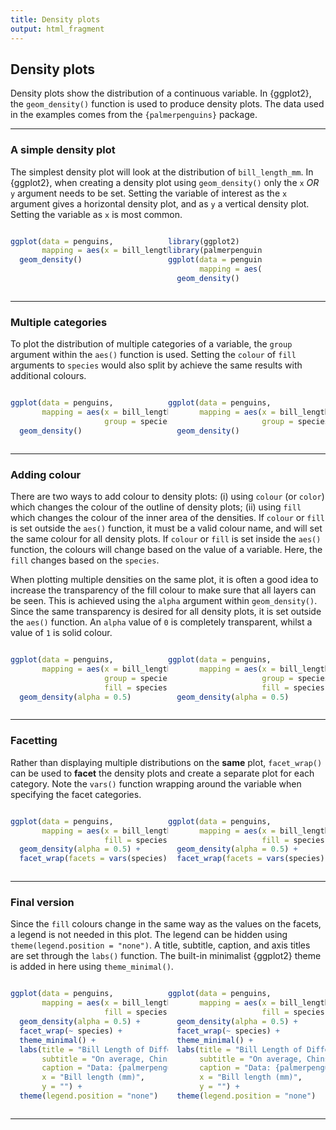 ```yaml
---
title: Density plots
output: html_fragment
---
```


## Density plots

Density plots show the distribution  of a continuous variable. In {ggplot2}, the `geom_density()` function is used to produce density plots. The data used in the examples comes from the `{palmerpenguins}` package.  

---


### A simple density plot

The simplest density plot will look at the distribution of `bill_length_mm`. In {ggplot2}, when creating a density plot using `geom_density()` only the `x` *OR* `y` argument needs to be set. Setting the variable of interest as the `x` argument gives a horizontal density plot, and as `y` a vertical density plot. Setting the variable as `x` is most common.

:::: {style="display: flex;"}
::: {style="width: 50%;"}
```r
ggplot(data = penguins, 
       mapping = aes(x = bill_length_mm)) +
  geom_density()
```
:::
::: {style="width: 30%;"}
```r
library(ggplot2)
library(palmerpenguins)
ggplot(data = penguins, 
       mapping = aes(x = bill_length_mm)) +
  geom_density()
```
:::
::::

---

### Multiple categories

To plot the distribution of multiple categories of a variable, the `group` argument within the `aes()` function is used. Setting the `colour` of `fill` arguments to `species` would also split by achieve the same results with additional colours. 

:::: {style="display: flex;"}
::: {style="width: 50%;"}
```r
ggplot(data = penguins, 
       mapping = aes(x = bill_length_mm, 
                     group = species)) +
  geom_density()
```
:::
::: {style="width: 50%;"}
```r
ggplot(data = penguins, 
       mapping = aes(x = bill_length_mm, 
                     group = species)) +
  geom_density()
```
:::
::::

---

### Adding colour

There are two ways to add colour to density plots: (i) using `colour` (or `color`) which changes the colour of the outline of density plots; (ii) using `fill` which changes the colour of the inner area of the densities. If `colour` or `fill` is set outside the `aes()` function, it must be a valid colour name, and will set the same colour for all density plots. If `colour` or `fill` is set inside the `aes()` function, the colours will change based on the value of a variable. Here, the `fill` changes based on the `species`. 

When plotting multiple densities on the same plot, it is often a good idea to increase the transparency of the fill colour to make sure that all layers can be seen. This is achieved using the `alpha` argument within `geom_density()`. Since the same transparency is desired for all density plots, it is set outside the `aes()` function. An `alpha` value of `0` is completely transparent, whilst a value of `1` is solid colour.

:::: {style="display: flex;"}
::: {style="width: 50%;"}
```r
ggplot(data = penguins, 
       mapping = aes(x = bill_length_mm, 
                     group = species, 
                     fill = species)) +
  geom_density(alpha = 0.5)
```
:::
::: {style="width: 50%;"}
```r
ggplot(data = penguins, 
       mapping = aes(x = bill_length_mm, 
                     group = species, 
                     fill = species)) +
  geom_density(alpha = 0.5)
```
:::
::::

---

### Facetting

Rather than displaying multiple distributions on the **same** plot, `facet_wrap()` can be used to **facet** the density plots and create a separate plot for each category. Note the `vars()` function wrapping around the variable when specifying the facet categories.


:::: {style="display: flex;"}
::: {style="width: 50%;"}
```r
ggplot(data = penguins, 
       mapping = aes(x = bill_length_mm,
                     fill = species)) +
  geom_density(alpha = 0.5) +
  facet_wrap(facets = vars(species))
```
:::
::: {style="width: 50%;"}
```r
ggplot(data = penguins, 
       mapping = aes(x = bill_length_mm,
                     fill = species)) +
  geom_density(alpha = 0.5) +
  facet_wrap(facets = vars(species))
```
:::
::::



---

### Final version

Since the `fill` colours change in the same way as the values on the facets, a legend is not needed in this plot. The legend can be hidden using `theme(legend.position = "none")`. A title, subtitle, caption, and axis titles are set through the `labs()` function. The built-in minimalist {ggplot2} theme is added in here using `theme_minimal()`.

:::: {style="display: flex;"}
::: {style="width: 50%;"}
```r
ggplot(data = penguins, 
       mapping = aes(x = bill_length_mm,
                     fill = species)) +
  geom_density(alpha = 0.5) +
  facet_wrap(~ species) +
  theme_minimal() +
  labs(title = "Bill Length of Different Penguin Species", 
       subtitle = "On average, Chinstrap penguins have the longest bill length.", 
       caption = "Data: {palmerpenguins}", 
       x = "Bill length (mm)", 
       y = "") +
  theme(legend.position = "none")
```
:::
::: {style="width: 50%;"}

```r
ggplot(data = penguins, 
       mapping = aes(x = bill_length_mm,
                     fill = species)) +
  geom_density(alpha = 0.5) +
  facet_wrap(~ species) +
  theme_minimal() +
  labs(title = "Bill Length of Different Penguin Species", 
       subtitle = "On average, Chinstrap penguins have the longest bill length.", 
       caption = "Data: {palmerpenguins}", 
       x = "Bill length (mm)", 
       y = "") +
  theme(legend.position = "none")
```

:::
::::

---
